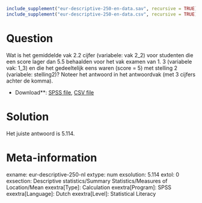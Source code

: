 ```r
include_supplement("eur-descriptive-250-en-data.sav", recursive = TRUE)
include_supplement("eur-descriptive-250-en-data.csv", recursive = TRUE)
```

Question
========
Wat is het gemiddelde vak 2.2 cijfer (variabele: vak 2_2) voor studenten die een score lager dan 5.5 behaalden voor het vak examen van 1. 3 (variabele vak: 1_3) en die het gedeeltelijk eens waren (score = 5) met stelling 2 (variabele: stelling2)? Noteer het antwoord in het antwoordvak (met 3 cijfers achter de komma).

* Download**: [SPSS file](eur-descriptive-250-en-data.sav), [CSV file](eur-descriptive-250-en-data.csv)


Solution
========
Het juiste antwoord is 5.114.

Meta-information
================
exname: eur-descriptive-250-nl
extype: num
exsolution: 5.114
extol: 0
exsection: Descriptive statistics/Summary Statistics/Measures of Location/Mean
exextra[Type]: Calculation
exextra[Program]: SPSS
exextra[Language]: Dutch
exextra[Level]: Statistical Literacy
